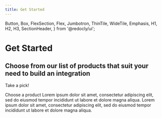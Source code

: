 ```yaml
---
title: Get Started
---
```



  Button,
  Box,
  FlexSection,
  Flex,
  Jumbotron,
  ThinTile,
  WideTile,
  Emphasis,
  H1,
  H2,
  H3,
  SectionHeader,
} from '@redocly/ui';


<Box mx="auto">
    <Jumbotron pb="3.5em" flexDirection="column" alignItems="center" parallaxEffect="true">
        <H1>Get Started</H1>
        <H2>Choose from our list of products that suit your need to build an integration</H2>
        <Emphasis><p>Take a pick!</p></Emphasis>
    </Jumbotron>
    <SectionHeader>
        Choose a product
    </SectionHeader>
    <FlexSection justifyContent="space-around" flexWrap="wrap">
        <ThinTile to="/get-started/ethos-integration/" header="Ethos Integration" disableArrow="true">
            Lorem ipsum dolor sit amet, consectetur adipiscing elit, sed do eiusmod tempor incididunt ut labore et dolore magna aliqua.
        </ThinTile>
        <ThinTile to="/get-started/experience/" header="Ellucian Experience" disableArrow="true">
            Lorem ipsum dolor sit amet, consectetur adipiscing elit, sed do eiusmod tempor incididunt ut labore et dolore magna aliqua.
        </ThinTile>
    </FlexSection>
</Box>